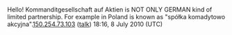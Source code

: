 <article id="11024131" title=Talk:Kommanditgesellschaft auf Aktien>
	<talkpage id="11024131" title="Talk:Kommanditgesellschaft auf Aktien">
{{WikiProject Germany|class=Redirect|importance= }}

Hello! Kommanditgesellschaft auf Aktien is NOT ONLY GERMAN kind of limited partnership. For example in Poland is known as &quot;spółka komadytowo akcyjna&quot;.[[Special:Contributions/150.254.73.103|150.254.73.103]] ([[User talk:150.254.73.103|talk]]) 18:16, 8 July 2010 (UTC)
	</talkpage>
</article>